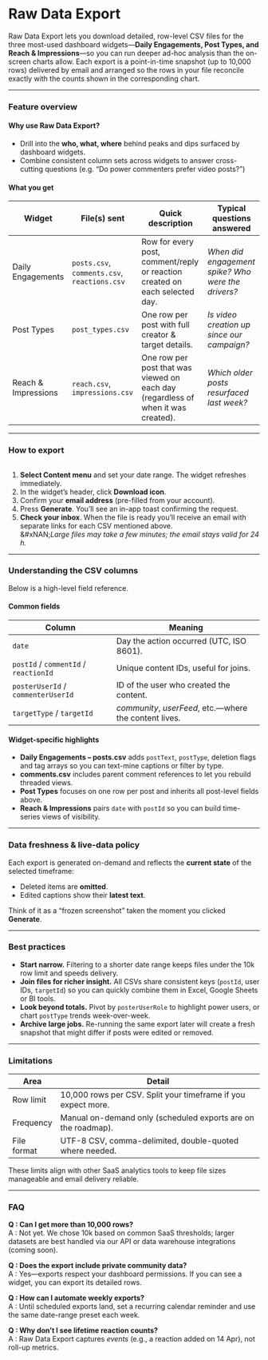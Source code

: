 # Raw Data Export

Raw Data Export lets you download detailed, row-level CSV files for the three most-used dashboard widgets—**Daily Engagements, Post Types, and Reach & Impressions**—so you can run deeper ad-hoc analysis than the on-screen charts allow. Each export is a point-in-time snapshot (up to 10,000 rows) delivered by email and arranged so the rows in your file reconcile exactly with the counts shown in the corresponding chart.

***

### Feature overview

#### Why use Raw Data Export?

* Drill into the **who, what, where** behind peaks and dips surfaced by dashboard widgets.
* Combine consistent column sets across widgets to answer cross-cutting questions (e.g. “Do power commenters prefer video posts?”)

#### What you get

| Widget              | File(s) sent                                 | Quick description                                                                 | Typical questions answered                         |
| ------------------- | -------------------------------------------- | --------------------------------------------------------------------------------- | -------------------------------------------------- |
| Daily Engagements   | `posts.csv`, `comments.csv`, `reactions.csv` | Row for every post, comment/reply or reaction created on each selected day.       | _When did engagement spike? Who were the drivers?_ |
| Post Types          | `post_types.csv`                             | One row per post with full creator & target details.                              | _Is video creation up since our campaign?_         |
| Reach & Impressions | `reach.csv`, `impressions.csv`               | One row per post that was viewed on each day (regardless of when it was created). | _Which older posts resurfaced last week?_          |

***

### How to export

<figure><img src="../../../.gitbook/assets/Screenshot 2568-04-30 at 18.12.31.png" alt="" /><figcaption></figcaption></figure>

1. **Select Content menu** and set your date range. The widget refreshes immediately.
2. In the widget’s header, click **Download icon**.
3. Confirm your **email address** (pre-filled from your account).
4. Press **Generate**. You’ll see an in-app toast confirming the request.
5. **Check your inbox**. When the file is ready you’ll receive an email with separate links for each CSV mentioned above.\
   &#xNAN;_&#x4C;arge files may take a few minutes; the email stays valid for 24 h._

***

### Understanding the CSV columns

Below is a high-level field reference.&#x20;

#### Common fields

| Column                                | Meaning                                                |
| ------------------------------------- | ------------------------------------------------------ |
| `date`                                | Day the action occurred (UTC, ISO 8601).               |
| `postId` / `commentId` / `reactionId` | Unique content IDs, useful for joins.                  |
| `posterUserId` / `commenterUserId`    | ID of the user who created the content.                |
| `targetType` / `targetId`             | _community_, _userFeed_, etc.—where the content lives. |

#### Widget-specific highlights

* **Daily Engagements – posts.csv** adds `postText`, `postType`, deletion flags and tag arrays so you can text-mine captions or filter by type.
* **comments.csv** includes parent comment references to let you rebuild threaded views.
* **Post Types** focuses on one row per post and inherits all post-level fields above.
* **Reach & Impressions** pairs `date` with `postId` so you can build time-series views of visibility.

***

### Data freshness & live-data policy

Each export is generated on-demand and reflects the **current state** of the selected timeframe:

* Deleted items are **omitted**.
* Edited captions show their **latest text**.

Think of it as a “frozen screenshot” taken the moment you clicked **Generate**.

***

### Best practices

* **Start narrow.** Filtering to a shorter date range keeps files under the 10k row limit and speeds delivery.
* **Join files for richer insight.** All CSVs share consistent keys (`postId`, user IDs, `targetId`) so you can quickly combine them in Excel, Google Sheets or BI tools.
* **Look beyond totals.** Pivot by `posterUserRole` to highlight power users, or chart `postType` trends week-over-week.
* **Archive large jobs.** Re-running the same export later will create a fresh snapshot that might differ if posts were edited or removed.

***

### Limitations

| Area        | Detail                                                        |
| ----------- | ------------------------------------------------------------- |
| Row limit   | 10,000 rows per CSV. Split your timeframe if you expect more. |
| Frequency   | Manual on-demand only (scheduled exports are on the roadmap). |
| File format | UTF-8 CSV, comma-delimited, double-quoted where needed.       |

These limits align with other SaaS analytics tools to keep file sizes manageable and email delivery reliable.&#x20;

***

### FAQ

**Q : Can I get more than 10,000 rows?**\
A : Not yet. We chose 10k based on common SaaS thresholds; larger datasets are best handled via our API or data warehouse integrations (coming soon).

**Q : Does the export include private community data?**\
A : Yes—exports respect your dashboard permissions. If you can see a widget, you can export its detailed rows.

**Q : How can I automate weekly exports?**\
A : Until scheduled exports land, set a recurring calendar reminder and use the same date-range preset each week.

**Q : Why don’t I see lifetime reaction counts?**\
A : Raw Data Export captures _events_ (e.g., a reaction added on 14 Apr), not roll-up metrics.&#x20;
